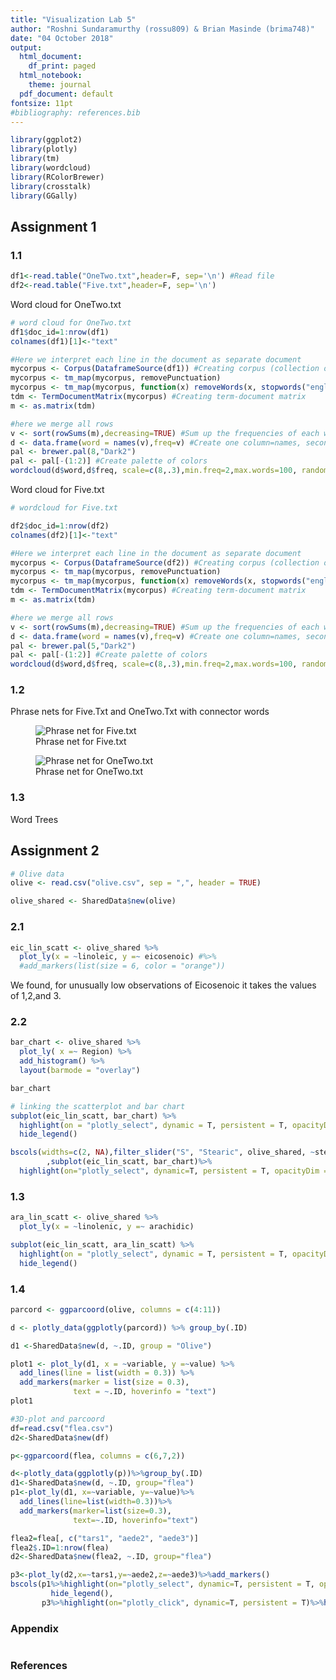 ---
title: "Visualization Lab 5"
author: "Roshni Sundaramurthy (rossu809) & Brian Masinde (brima748)"
date: "04 October 2018"
output:
  html_document:
    df_print: paged
  html_notebook:
    theme: journal
  pdf_document: default
fontsize: 11pt
#bibliography: references.bib
---

```{r libraries, message=FALSE, warning=FALSE, echo=FALSE}
library(ggplot2)
library(plotly)
library(tm)
library(wordcloud)
library(RColorBrewer)
library(crosstalk)
library(GGally)

```

## Assignment 1

### 1.1

```{r echo=FALSE}
df1<-read.table("OneTwo.txt",header=F, sep='\n') #Read file
df2<-read.table("Five.txt",header=F, sep='\n')
```

Word cloud for OneTwo.txt
```{r}
# word cloud for OneTwo.txt
df1$doc_id=1:nrow(df1)
colnames(df1)[1]<-"text"

#Here we interpret each line in the document as separate document
mycorpus <- Corpus(DataframeSource(df1)) #Creating corpus (collection of text data)
mycorpus <- tm_map(mycorpus, removePunctuation)
mycorpus <- tm_map(mycorpus, function(x) removeWords(x, stopwords("english")))
tdm <- TermDocumentMatrix(mycorpus) #Creating term-document matrix
m <- as.matrix(tdm)

#here we merge all rows
v <- sort(rowSums(m),decreasing=TRUE) #Sum up the frequencies of each word
d <- data.frame(word = names(v),freq=v) #Create one column=names, second=frequences
pal <- brewer.pal(8,"Dark2")
pal <- pal[-(1:2)] #Create palette of colors
wordcloud(d$word,d$freq, scale=c(8,.3),min.freq=2,max.words=100, random.order=F, rot.per=.15, colors=pal, vfont=c("sans serif","plain"))
```

Word cloud for Five.txt
```{r}
# wordcloud for Five.txt

df2$doc_id=1:nrow(df2)
colnames(df2)[1]<-"text"

#Here we interpret each line in the document as separate document
mycorpus <- Corpus(DataframeSource(df2)) #Creating corpus (collection of text data)
mycorpus <- tm_map(mycorpus, removePunctuation)
mycorpus <- tm_map(mycorpus, function(x) removeWords(x, stopwords("english")))
tdm <- TermDocumentMatrix(mycorpus) #Creating term-document matrix
m <- as.matrix(tdm)

#here we merge all rows
v <- sort(rowSums(m),decreasing=TRUE) #Sum up the frequencies of each word
d <- data.frame(word = names(v),freq=v) #Create one column=names, second=frequences
pal <- brewer.pal(5,"Dark2")
pal <- pal[-(1:2)] #Create palette of colors
wordcloud(d$word,d$freq, scale=c(8,.3),min.freq=2,max.words=100, random.order=F, rot.per=.15, colors=pal, vfont=c("sans serif","plain"))
```

### 1.2

Phrase nets for Five.Txt and OneTwo.Txt with connector words

![Phrase net for Five.txt](Five.png)

![Phrase net for OneTwo.txt](OneTwo.png)


### 1.3

Word Trees


## Assignment 2

```{r data, echo = TRUE}
# Olive data
olive <- read.csv("olive.csv", sep = ",", header = TRUE)
```

```{r shared}
olive_shared <- SharedData$new(olive)
```


### 2.1

```{r scatterplot, message=FALSE, warning=FALSE, paged.print=FALSE}
eic_lin_scatt <- olive_shared %>% 
  plot_ly(x = ~linoleic, y =~ eicosenoic) #%>%
  #add_markers(list(size = 6, color = "orange"))
```

We found, for unusually low observations of Eicosenoic it takes the values of 1,2,and 3.

### 2.2

```{r barchart}
bar_chart <- olive_shared %>%
  plot_ly( x =~ Region) %>%
  add_histogram() %>%
  layout(barmode = "overlay")

bar_chart
```


```{r link}
# linking the scatterplot and bar chart
subplot(eic_lin_scatt, bar_chart) %>%
  highlight(on = "plotly_select", dynamic = T, persistent = T, opacityDim = I(1)) %>%
  hide_legend()

bscols(widths=c(2, NA),filter_slider("S", "Stearic", olive_shared, ~stearic)
        ,subplot(eic_lin_scatt, bar_chart)%>%
  highlight(on="plotly_select", dynamic=T, persistent = T, opacityDim = I(1))%>%hide_legend())
```

### 1.3

```{r}
ara_lin_scatt <- olive_shared %>% 
  plot_ly(x = ~linolenic, y =~ arachidic)

subplot(eic_lin_scatt, ara_lin_scatt) %>%
  highlight(on = "plotly_select", dynamic = T, persistent = T, opacityDim = I(1)) %>%
  hide_legend()
```

### 1.4

```{r parcoord}
parcord <- ggparcoord(olive, columns = c(4:11))
```

```{r}
d <- plotly_data(ggplotly(parcord)) %>% group_by(.ID)
```

```{r}
d1 <-SharedData$new(d, ~.ID, group = "Olive")
```

```{r}
plot1 <- plot_ly(d1, x = ~variable, y =~value) %>%
  add_lines(line = list(width = 0.3)) %>%
  add_markers(marker = list(size = 0.3),
              text = ~.ID, hoverinfo = "text")
plot1
```

```{r}
#3D-plot and parcoord
df=read.csv("flea.csv")
d2<-SharedData$new(df)

p<-ggparcoord(flea, columns = c(6,7,2))

d<-plotly_data(ggplotly(p))%>%group_by(.ID)
d1<-SharedData$new(d, ~.ID, group="flea")
p1<-plot_ly(d1, x=~variable, y=~value)%>%
  add_lines(line=list(width=0.3))%>%
  add_markers(marker=list(size=0.3),
              text=~.ID, hoverinfo="text")

flea2=flea[, c("tars1", "aede2", "aede3")]
flea2$.ID=1:nrow(flea)
d2<-SharedData$new(flea2, ~.ID, group="flea")

p3<-plot_ly(d2,x=~tars1,y=~aede2,z=~aede3)%>%add_markers()
bscols(p1%>%highlight(on="plotly_select", dynamic=T, persistent = T, opacityDim = I(1))%>%
         hide_legend(),
       p3%>%highlight(on="plotly_click", dynamic=T, persistent = T)%>%hide_legend())
```

### Appendix

```{r ref.label=knitr::all_labels(), echo = T, eval = F}

```

### References